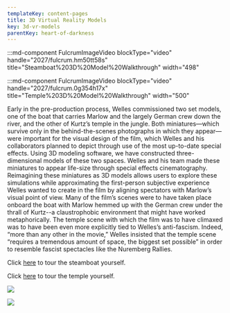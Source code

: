 ```yaml
---
templateKey: content-pages
title: 3D Virtual Reality Models
key: 3d-vr-models
parentKey: heart-of-darkness
---
```

:::md-component FulcrumImageVideo blockType="video" handle="2027/fulcrum.hm50tt58s" title="Steamboat%203D%20Model%20Walkthrough" width="498"

:::md-component FulcrumImageVideo blockType="video" handle="2027/fulcrum.0g354h17x" title="Temple%203D%20Model%20Walkthrough" width="500"

Early in the pre-production process, Welles commissioned two set models, one of the boat that carries Marlow and the largely German crew down the river, and the other of Kurtz’s temple in the jungle. Both miniatures—which survive only in the behind-the-scenes photographs in which they appear—were important for the visual design of the film, which Welles and his collaborators planned to depict through use of the most up-to-date special effects. Using 3D modeling software, we have constructed three-dimensional models of these two spaces. Welles and his team made these miniatures to appear life-size through special effects cinematography. Reimagining these miniatures as 3D models allows users to explore these simulations while approximating the first-person subjective experience Welles wanted to create in the film by aligning spectators with Marlow’s visual point of view. Many of the film’s scenes were to have taken place onboard the boat with Marlow hemmed up with the German crew under the thrall of Kurtz--a claustrophobic environment that might have worked metaphorically. The temple scene with which the film was to have climaxed was to have been even more explicitly tied to Welles’s anti-fascism. Indeed, “more than any other in the movie,” Welles insisted that the temple scene “requires a tremendous amount of space, the biggest set possible” in order to resemble fascist spectacles like the Nuremberg Rallies.



Click [here](https://data.sentiovr.com/spaces/14210/space_1583868933/vtour/tour.html) to tour the steamboat yourself. 

Click [here](https://data.sentiovr.com/spaces/14210/space_1583869319/vtour/tour.html) to tour the temple yourself. 



![](/assets/wellesandsteamboat.jpg)

![](/assets/1939_orsonwellesandedwarddonohueexaminingmodelofthetempletouseinhod_1.jpg)
